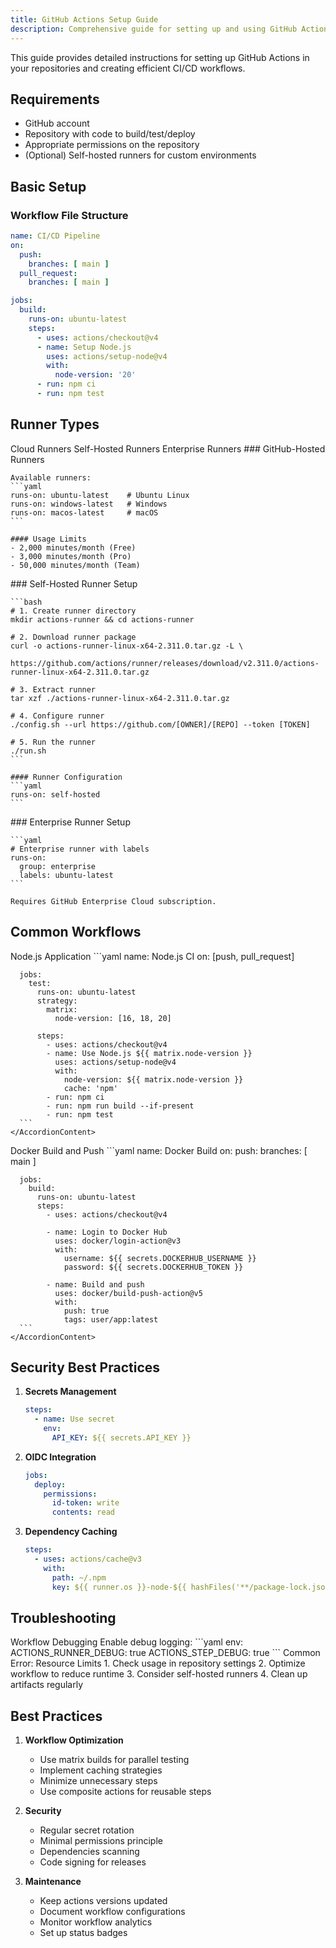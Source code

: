 ```yaml
---
title: GitHub Actions Setup Guide
description: Comprehensive guide for setting up and using GitHub Actions for CI/CD workflows in your repositories.
---
```


This guide provides detailed instructions for setting up GitHub Actions in your repositories and creating efficient CI/CD workflows.

## Requirements

- GitHub account
- Repository with code to build/test/deploy
- Appropriate permissions on the repository
- (Optional) Self-hosted runners for custom environments

## Basic Setup

### Workflow File Structure

```yaml
name: CI/CD Pipeline
on:
  push:
    branches: [ main ]
  pull_request:
    branches: [ main ]

jobs:
  build:
    runs-on: ubuntu-latest
    steps:
      - uses: actions/checkout@v4
      - name: Setup Node.js
        uses: actions/setup-node@v4
        with:
          node-version: '20'
      - run: npm ci
      - run: npm test
```

## Runner Types

<Tabs defaultValue="cloud">
  <TabsList>
    <TabsTrigger value="cloud">Cloud Runners</TabsTrigger>
    <TabsTrigger value="self-hosted">Self-Hosted Runners</TabsTrigger>
    <TabsTrigger value="enterprise">Enterprise Runners</TabsTrigger>
  </TabsList>

  <TabsContent value="cloud">
    ### GitHub-Hosted Runners
    
    Available runners:
    ```yaml
    runs-on: ubuntu-latest    # Ubuntu Linux
    runs-on: windows-latest   # Windows
    runs-on: macos-latest     # macOS
    ```

    #### Usage Limits
    - 2,000 minutes/month (Free)
    - 3,000 minutes/month (Pro)
    - 50,000 minutes/month (Team)
  </TabsContent>

  <TabsContent value="self-hosted">
    ### Self-Hosted Runner Setup

    ```bash
    # 1. Create runner directory
    mkdir actions-runner && cd actions-runner

    # 2. Download runner package
    curl -o actions-runner-linux-x64-2.311.0.tar.gz -L \
      https://github.com/actions/runner/releases/download/v2.311.0/actions-runner-linux-x64-2.311.0.tar.gz

    # 3. Extract runner
    tar xzf ./actions-runner-linux-x64-2.311.0.tar.gz

    # 4. Configure runner
    ./config.sh --url https://github.com/[OWNER]/[REPO] --token [TOKEN]

    # 5. Run the runner
    ./run.sh
    ```

    #### Runner Configuration
    ```yaml
    runs-on: self-hosted
    ```
  </TabsContent>

  <TabsContent value="enterprise">
    ### Enterprise Runner Setup

    ```yaml
    # Enterprise runner with labels
    runs-on:
      group: enterprise
      labels: ubuntu-latest
    ```

    Requires GitHub Enterprise Cloud subscription.
  </TabsContent>
</Tabs>

## Common Workflows

<Accordion type="single">
  <AccordionItem value="workflow-1">
    <AccordionTrigger>
      Node.js Application
    </AccordionTrigger>
    <AccordionContent>
      ```yaml
      name: Node.js CI
      on: [push, pull_request]
      
      jobs:
        test:
          runs-on: ubuntu-latest
          strategy:
            matrix:
              node-version: [16, 18, 20]
          
          steps:
            - uses: actions/checkout@v4
            - name: Use Node.js ${{ matrix.node-version }}
              uses: actions/setup-node@v4
              with:
                node-version: ${{ matrix.node-version }}
                cache: 'npm'
            - run: npm ci
            - run: npm run build --if-present
            - run: npm test
      ```
    </AccordionContent>
  </AccordionItem>

  <AccordionItem value="workflow-2">
    <AccordionTrigger>
      Docker Build and Push
    </AccordionTrigger>
    <AccordionContent>
      ```yaml
      name: Docker Build
      on:
        push:
          branches: [ main ]
      
      jobs:
        build:
          runs-on: ubuntu-latest
          steps:
            - uses: actions/checkout@v4
            
            - name: Login to Docker Hub
              uses: docker/login-action@v3
              with:
                username: ${{ secrets.DOCKERHUB_USERNAME }}
                password: ${{ secrets.DOCKERHUB_TOKEN }}
            
            - name: Build and push
              uses: docker/build-push-action@v5
              with:
                push: true
                tags: user/app:latest
      ```
    </AccordionContent>
  </AccordionItem>
</Accordion>

## Security Best Practices

1. **Secrets Management**
   ```yaml
   steps:
     - name: Use secret
       env:
         API_KEY: ${{ secrets.API_KEY }}
   ```

2. **OIDC Integration**
   ```yaml
   jobs:
     deploy:
       permissions:
         id-token: write
         contents: read
   ```

3. **Dependency Caching**
   ```yaml
   steps:
     - uses: actions/cache@v3
       with:
         path: ~/.npm
         key: ${{ runner.os }}-node-${{ hashFiles('**/package-lock.json') }}
   ```

## Troubleshooting

<Accordion type="single">
  <AccordionItem value="issue-1">
    <AccordionTrigger>
      Workflow Debugging
    </AccordionTrigger>
    <AccordionContent>
      Enable debug logging:
      ```yaml
      env:
        ACTIONS_RUNNER_DEBUG: true
        ACTIONS_STEP_DEBUG: true
      ```
    </AccordionContent>
  </AccordionItem>

  <AccordionItem value="issue-2">
    <AccordionTrigger>
      Common Error: Resource Limits
    </AccordionTrigger>
    <AccordionContent>
      1. Check usage in repository settings
      2. Optimize workflow to reduce runtime
      3. Consider self-hosted runners
      4. Clean up artifacts regularly
    </AccordionContent>
  </AccordionItem>
</Accordion>

## Best Practices

1. **Workflow Optimization**
   - Use matrix builds for parallel testing
   - Implement caching strategies
   - Minimize unnecessary steps
   - Use composite actions for reusable steps

2. **Security**
   - Regular secret rotation
   - Minimal permissions principle
   - Dependencies scanning
   - Code signing for releases

3. **Maintenance**
   - Keep actions versions updated
   - Document workflow configurations
   - Monitor workflow analytics
   - Set up status badges 